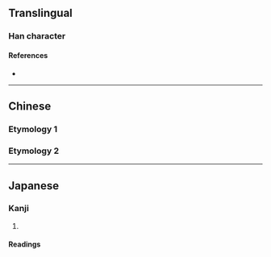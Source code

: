 {{also|曬}}
{{character info/new}}
==Translingual==

===Han character===
{{Han char|rn=72|rad=日|as=06|sn=10|four=61060|canj=AMCW|ids=⿰日西}}

====References====
* {{Han ref|kx=0495.241|dkj=13924|dj=0861.060|hdz=21506.080|uh=6652|ud=26194|bh=AECD|bd=44749}}

----

==Chinese==

===Etymology 1===
{{zh-see|曬}}

===Etymology 2===
{{zh-see|嗮}}

----

==Japanese==
{{Wikipedia|lang=ja}}

===Kanji===
{{ja-kanji|grade=|rs=日06}}

# {{defn|lang=ja|sort=日06}}

====Readings====
{{ja-readings
|on=さい, し
|kun=さら-す
}}